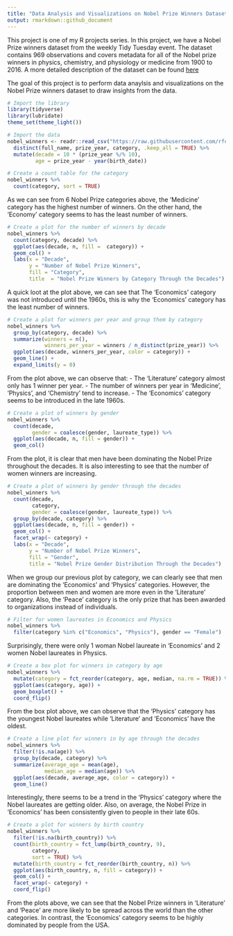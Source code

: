 ```yaml
---
title: "Data Analysis and Visualizations on Nobel Prize Winners Dataset"
output: rmarkdown::github_document
---
```

This project is one of my R projects series. In this project, we have a Nobel Prize winners dataset from the weekly Tidy Tuesday event. The dataset contains 969 observations and covers metadata for all of the Nobel prize winners in physics, chemistry, and physiology or medicine from 1900 to 2016. A more detailed description of the dataset can be found [here](https://github.com/rfordatascience/tidytuesday/tree/master/data/2019/2019-05-14)

The goal of this project is to perform data anaylsis and visualizations on the Nobel Prize winners dataset to draw insights from the data.
```r
# Import the library
library(tidyverse)
library(lubridate)
theme_set(theme_light())
```

```r
# Import the data
nobel_winners <- readr::read_csv("https://raw.githubusercontent.com/rfordatascience/tidytuesday/master/data/2019/2019-05-14/nobel_winners.csv") %>%
  distinct(full_name, prize_year, category, .keep_all = TRUE) %>%
  mutate(decade = 10 * (prize_year %/% 10),
         age = prize_year - year(birth_date))
```

```r
# Create a count table for the category
nobel_winners %>%
  count(category, sort = TRUE)
```

As we can see from 6 Nobel Prize categories above, the 'Medicine' category has the highest number of winners. On the other hand, the 'Economy' category seems to has the least number of winners.
```r
# Create a plot for the number of winners by decade
nobel_winners %>%
  count(category, decade) %>%
  ggplot(aes(decade, n, fill =  category)) +
  geom_col() +
  labs(x = "Decade",
       y = "Number of Nobel Prize Winners",
       fill = "Category",
       title  = "Nobel Prize Winners by Category Through the Decades")
```

A quick loot at the plot above, we can see that The 'Economics' category was not introduced until the 1960s, this is why the 'Economics' category has the least number of winners.
```r
# Create a plot for winners per year and group them by category 
nobel_winners %>%
  group_by(category, decade) %>%
  summarize(winners = n(),
            winners_per_year = winners / n_distinct(prize_year)) %>%
  ggplot(aes(decade, winners_per_year, color = category)) +
  geom_line() +
  expand_limits(y = 0)
```

From the plot above, we can observe that:
- The 'Literature' category almost only has 1 winner per year.
- The number of winners per year in 'Medicine', 'Physics', and 'Chemistry' tend to increase.
- The 'Economics' category seems to be introduced in the late 1960s.
```r
# Create a plot of winners by gender
nobel_winners %>%
  count(decade, 
        gender = coalesce(gender, laureate_type)) %>%
  ggplot(aes(decade, n, fill = gender)) +
  geom_col()
```

From the plot, it is clear that men have been dominating the Nobel Prize throughout the decades. It is also interesting to see that the number of women winners are increasing.
```r
# Create a plot of winners by gender through the decades
nobel_winners %>%
  count(decade,
        category,
        gender = coalesce(gender, laureate_type)) %>%
  group_by(decade, category) %>%
  ggplot(aes(decade, n, fill = gender)) +
  geom_col() +
  facet_wrap(~ category) +
  labs(x = "Decade",
       y = "Number of Nobel Prize Winners",
       fill = "Gender",
       title = "Nobel Prize Gender Distribution Through the Decades")
```

When we group our previous plot by category, we can clearly see that men are dominating the 'Economics' and 'Physics' categories. However, the proportion between men and women are more even in the 'Literature' category. Also, the 'Peace' category is the only prize that has been awarded to organizations instead of individuals. 
```r
# Filter for women laureates in Economics and Physics
nobel_winners %>%
  filter(category %in% c("Economics", "Physics"), gender == "Female")
```

Surprisingly, there were only 1 woman Nobel laureate in 'Economics' and 2 women Nobel laureates in Physics.  
```r
# Create a box plot for winners in category by age
nobel_winners %>%
  mutate(category = fct_reorder(category, age, median, na.rm = TRUE)) %>%
  ggplot(aes(category, age)) +
  geom_boxplot() +
  coord_flip()
```

From the box plot above, we can observe that the 'Physics' category has the youngest Nobel laureates while 'Literature' and 'Economics' have the oldest.
```r
# Create a line plot for winners in by age through the decades
nobel_winners %>%
  filter(!is.na(age)) %>%
  group_by(decade, category) %>%
  summarize(average_age = mean(age),
            median_age = median(age)) %>%
  ggplot(aes(decade, average_age, color = category)) +
  geom_line()
```

Interestingly, there seems to be a trend in the 'Physics' category where the Nobel laureates are getting older. Also, on average, the Nobel Prize in 'Economics' has been consistently given to people in their late 60s.
```r
# Create a plot for winners by birth country
nobel_winners %>%
  filter(!is.na(birth_country)) %>%
  count(birth_country = fct_lump(birth_country, 9),
        category,
        sort = TRUE) %>%
  mutate(birth_country = fct_reorder(birth_country, n)) %>%
  ggplot(aes(birth_country, n, fill = category)) +
  geom_col() +
  facet_wrap(~ category) +
  coord_flip()
```

From the plots above, we can see that the Nobel Prize winners in 'Literature' and 'Peace' are more likely to be spread across the world than the other categories. In contrast, the 'Economics' category seems to be highly dominated by people from the USA.

